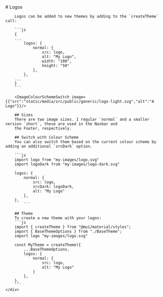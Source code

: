 
<Meta title="Theme/Logos" />

<div className="sb-container">
	<div className='sb-section-title'>
		# Logos

    	Logos can be added to new themes by adding to the `createTheme` call:

    	```js
        {
        ...
            logos: {
                normal: {
                    src: logo,
                    alt: "My Logo",
                    width: "100",
                    height: "50"
                },
            },
        ...
        }
    	```

        <ImageColourSchemeSwitch image={{"src":"static/media/src/public/generic/logo-light.svg","alt":"A Logo"}}/>

        ## Sizes
    	There are two image sizes. I regular `normal` and a smaller version `short`, these are used in the Navbar and
    	the Footer, respectively.

        ## Switch with Colour Scheme
    	You can also switch them based on the current colour scheme by adding an additional `srcDark` option.

    	```js
    	import logo from "my-images/logo.svg"
    	import logoDark from "my-images/logo-dark.svg"

    	logos: {
    		normal: {
    			src: logo,
    			srcDark: logoDark,
    			alt: "My Logo"
    		},
    	},
    		```

        ## Theme
    	To create a new theme with your logos:
    	```js
        import { createTheme } from "@mui/material/styles";
        import { BaseThemeOptions } from "./BaseTheme";
        import logo "my-images/logo.svg"

    	const MyTheme = createTheme({
    		...BaseThemeOptions,
    		logos: {
    			normal: {
    				src: logo,
    				alt: "My Logo"
    			}
    		},
    	},
    	```
    </div>

</div>
